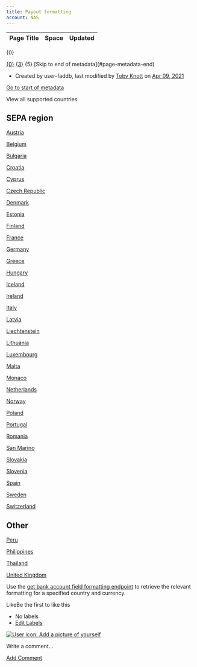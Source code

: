 ```yaml
---
title: Payout formatting
account: NAS
---
```


<table class="aui"> <thead> <tr class="header"> <th class="search-result-title">Page Title</th> <th class="search-result-space">Space</th> <th class="search-result-date">Updated</th> </tr> </thead> </table> <p class="search-result-count">{0}</p> <tr class="search-result"> <td class="search-result-title"><a href="{1}" class="content-type-{2}"><span>{0}</span></a></td> <td class="search-result-space"><a class="space" href="/display/{4}/" title="{3}">{3}</a></td> <td class="search-result-date"><span class="date" title="{6}">{5}</span></td> </tr> [Skip to end of metadata](#page-metadata-end)

*   Created by user-faddb, last modified by [Toby Knott](    /display/~toby.knott
    ) on [Apr 09, 2021](/pages/diffpagesbyversion.action?pageId=8489254&selectedPageVersions=16&selectedPageVersions=17 "Show changes")

[Go to start of metadata](#page-metadata-start)

 View all supported countries

SEPA region
-----------

[Austria](/display/x/Austria)

[Belgium](/display/x/Belgium)

[Bulgaria](/display/x/Bulgaria)

[Croatia](/display/x/Croatia)

[Cyprus](/display/x/Cyprus)

[Czech Republic](/display/x/Czech+Republic)

[Denmark](/display/x/Denmark)

[Estonia](/display/x/Estonia)

[Finland](/display/x/Finland)

[France](/display/x/France)

[Germany](/display/x/Germany)

[Greece](/display/x/Greece)

[Hungary](/display/x/Hungary)

[Iceland](/display/x/Iceland)

[Ireland](https://docs.checkout.com/payouts/ireland)

[Italy](/display/x/Italy)

[Latvia](/display/x/Latvia)

[Liechtenstein](/display/x/Liechtenstein)

[Lithuania](/display/x/Lithuania)

[Luxembourg](/display/x/Luxembourg)

[Malta](/display/x/Malta)

[Monaco](/display/x/Monaco)

[Netherlands](/display/x/Netherlands)

[Norway](/display/x/Norway)

[Poland](/display/x/Poland)

[Portugal](/display/x/Portugal)

[Romania](/display/x/Romania)

[San Marino](/display/x/San+Marino)

[Slovakia](/display/x/Slovakia)

[Slovenia](/display/x/Slovenia)

[Spain](/display/x/Spain)

[Sweden](/display/x/Sweden)

[Switzerland](https://docs.checkout.com/payouts/switzerland)

Other
-----

[Peru](/display/x/Peru)

[Philippines](/display/x/Philippines)

[Thailand](/display/x/Thailand)

[United Kingdom](/display/x/United+Kingdom)

Use the [get bank account field formatting endpoint](/display/x/Get+bank+account+field+formatting) to retrieve the relevant formatting for a specified country and currency.

LikeBe the first to like this

*   No labels
*   [Edit Labels](# "Edit Labels (Type 'l')")

[![User icon: Add a picture of yourself](/s/en_GB/7901/abf7b35644d5a5d1d7e4b0969a83e8eb2b569fb5/_/images/icons/profilepics/add_profile_pic.svg)](/users/profile/editmyprofilepicture.action)

Write a comment…

[Add Comment](/display/x/Payout+formatting?showComments=true&showCommentArea=true#addcomment)
